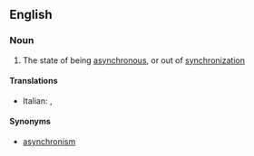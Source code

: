 ==English==

===Noun===
{{wikipedia}}
{{en-noun|-}}

# The state of being [[asynchronous]], or out of [[synchronization]]

====Translations====
{{trans-top|asynchrony}}
*Italian: {{t|it|asincronia|f}}, {{t|it|asincronismo|m}}
{{trans-mid}}

{{trans-bottom}}

====Synonyms====
*[[asynchronism]]